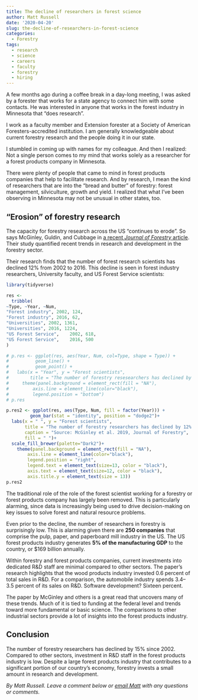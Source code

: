 ```yaml
---
title: The decline of researchers in forest science
author: Matt Russell
date: '2020-04-20'
slug: the-decline-of-researchers-in-forest-science
categories:
  - Forestry
tags:
  - research
  - science
  - careers
  - faculty
  - forestry
  - hiring
---
```


A few months ago during a coffee break in a day-long meeting, I was asked by a forester that works for a state agency to connect him with some contacts. He was interested in anyone that works in the forest industry in Minnesota that "does research".  

I work as a faculty member and Extension forester at a Society of American Foresters-accredited institution. I am generally knowledgeable about current forestry research and the people doing it in our state.

I stumbled in coming up with names for my colleague. And then I realized: Not a single person comes to my mind that works solely as a researcher for a forest products company in Minnesota.

There were plenty of people that came to mind in forest products companies that help to facilitate research. And by research, I mean the kind of researchers that are into the "bread and butter" of forestry: forest management, silviculture, growth and yield. I realized that what I've been observing in Minnesota may not be unusual in other states, too.  

## "Erosion" of forestry research
The capacity for forestry research across the US "continues to erode". So says McGinley, Guldin, and Cubbage in [a recent *Journal of Forestry* article](https://academic.oup.com/jof/article/117/5/443/5492322). Their study quantified recent trends in research and development in the forestry sector.

Their research finds that the number of forest research scientists has declined 12% from 2002 to 2016. This decline is seen in forest industry researchers, University faculty, and US Forest Service scientists: 

```r
library(tidyverse)
```

```r
res <-
  tribble(
~Type, ~Year, ~Num, 
"Forest industry", 2002, 124,
"Forest industry", 2016, 62,
"Universities",	2002, 1361,
"Universities",	2016, 1224,
"US Forest Service",	2002, 618,
"US Forest Service",	2016, 500
)
```

```r
# p.res <- ggplot(res, aes(Year, Num, col=Type, shape = Type)) +
#          geom_line() +
#          geom_point() +
#   labs(x = "Year", y = "Forest scientists", 
#        title = "The number of forestry resesearchers has declined by 12% since 2002.")+
#     theme(panel.background = element_rect(fill = "NA"),
#         axis.line = element_line(color="black"),
#         legend.position = "bottom")
# p.res

p.res2 <- ggplot(res, aes(Type, Num, fill = factor(Year))) +
         geom_bar(stat = "identity", position = "dodge2")+
  labs(x = " ", y = "Forest scientists", 
       title = "The number of forestry researchers has declined by 12% since 2002.",
       caption = "Source: McGinley et al. 2019, Journal of Forestry",
       fill = " ")+
  scale_fill_brewer(palette="Dark2")+
    theme(panel.background = element_rect(fill = "NA"),
        axis.line = element_line(color="black"),
        legend.position = "right",
        legend.text = element_text(size=13, color = "black"),
        axis.text = element_text(size=12, color = "black"),
        axis.title.y = element_text(size = 13))
p.res2
```

The traditional role of the role of the forest scientist working for a forestry or forest products company has largely been removed. This is particularly alarming, since data is increasingly being used to drive decision-making on key issues to solve forest and natural resource problems. 

Even prior to the decline, the number of researchers in forestry is surprisingly low. This is alarming given there are **250 companies** that comprise the pulp, paper, and paperboard mill industry in the US. The US forest products industry generates **5% of the manufacturing GDP** to the country, or $169 billion annually.

Within forestry and forest products companies, current investments into dedicated R&D staff are minimal compared to other sectors. The paper's research highlights that the wood products industry invested 0.6 percent of total sales in R&D. For a comparison, the automobile industry spends 3.4–3.5 percent of its sales on R&D. Software development? Sixteen percent.

The paper by McGinley and others is a great read that uncovers many of these trends. Much of it is tied to funding at the federal level and trends toward more fundamental or basic science. The comparisons to other industrial sectors provide a lot of insights into the forest products industry.    

## Conclusion
The number of forestry researchers has declined by 15% since 2002. Compared to other sectors, investment in R&D staff in the forest products industry is low. Despite a large forest products industry that contributes to a significant portion of our country's economy, forestry invests a small amount in research and development.

*By Matt Russell. Leave a comment below or [email Matt](mailto:matt@arbor-analytics.com) with any questions or comments.*
